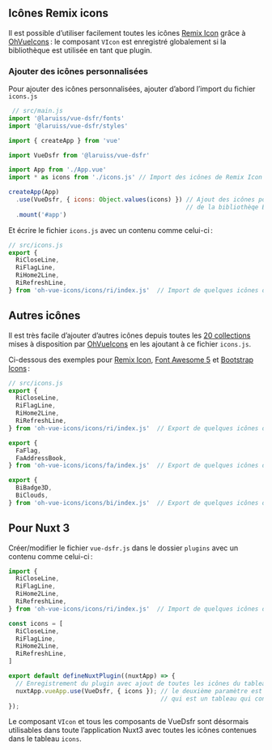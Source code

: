<Meta title="Fondamentaux/4.1 Icônes personnalisées" />

## Icônes Remix icons

Il est possible d’utiliser facilement toutes les icônes [Remix Icon](https://remixicon.com/) grâce à
[OhVueIcons](https://oh-vue-icons.js.org/) : le composant `VIcon` est enregistré globalement si la bibliothèque est
utilisée en tant que plugin.

### Ajouter des icônes personnalisées

Pour ajouter des icônes personnalisées, ajouter d’abord l’import du fichier `icons.js`

```javascript
 // src/main.js
import '@laruiss/vue-dsfr/fonts'
import '@laruiss/vue-dsfr/styles'

import { createApp } from 'vue'

import VueDsfr from '@laruiss/vue-dsfr'

import App from './App.vue'
import * as icons from './icons.js' // Import des icônes de Remix Icon (cf. plus loin)

createApp(App)
  .use(VueDsfr, { icons: Object.values(icons) }) // Ajout des icônes pour tous les composants
                                                 // de la bibliothèqe ET tout le projet
  .mount('#app')
```

Et écrire le fichier `icons.js` avec un contenu comme celui-ci :

```javascript
// src/icons.js
export {
  RiCloseLine,
  RiFlagLine,
  RiHome2Line,
  RiRefreshLine,
} from 'oh-vue-icons/icons/ri/index.js'  // Import de quelques icônes de Remix Icon (ri)
```

## Autres icônes

Il est très facile d’ajouter d’autres icônes depuis toutes les
[20 collections](https://oh-vue-icons.netlify.app/docs#supported-icon-packs)
mises à disposition par [OhVueIcons](https://oh-vue-icons.netlify.app) en les ajoutant à ce fichier `icons.js`.

Ci-dessous des exemples pour
[Remix Icon](https://remixicon.com/),
[Font Awesome 5](https://fontawesome.com/icons)
et [Bootstrap Icons](https://icons.getbootstrap.com/) :

```javascript
// src/icons.js
export {
  RiCloseLine,
  RiFlagLine,
  RiHome2Line,
  RiRefreshLine,
} from 'oh-vue-icons/icons/ri/index.js'  // Export de quelques icônes de Remix Icon (ri)

export {
  FaFlag,
  FaAddressBook,
} from 'oh-vue-icons/icons/fa/index.js'  // Export de quelques icônes de Font Awesome 5 Free (fa)

export {
  BiBadge3D,
  BiClouds,
} from 'oh-vue-icons/icons/bi/index.js'  // Export de quelques icônes de Bootstrap Icons (bi)
```

## Pour Nuxt 3

Créer/modifier le fichier `vue-dsfr.js` dans le dossier `plugins` avec un contenu comme celui-ci :

```javascript
import {
  RiCloseLine,
  RiFlagLine,
  RiHome2Line,
  RiRefreshLine,
} from 'oh-vue-icons/icons/ri/index.js'  // Import de quelques icônes de Remix Icon (ri)

const icons = [
  RiCloseLine,
  RiFlagLine,
  RiHome2Line,
  RiRefreshLine,
]

export default defineNuxtPlugin((nuxtApp) => {
  // Enregistrement du plugin avec ajout de toutes les icônes du tableau `icons`
  nuxtApp.vueApp.use(VueDsfr, { icons }); // le deuxième paramètre est un objet contenant une propriété `icons`
                                          // qui est un tableau qui contient toutes les icônes que vous souhaitez utiliser
});
```
Le composant `VIcon` et tous les composants de VueDsfr sont désormais utilisables dans toute l’application Nuxt3
avec toutes les icônes contenues dans le tableau `icons`.
